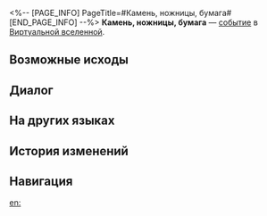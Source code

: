 <%-- [PAGE_INFO]
PageTitle=#Камень, ножницы, бумага#
[END_PAGE_INFO] --%>
{{Дополнить}}
{{ВВ Событие Инфобокс
|id                 = 13402
|Название           = 
|Изображение        = Событие ВВ Битва.png
|Испытание_в_вв     = Неизвестно
|Испытание_в_рое    = Неизвестно
|Испытание_в_зиш    = Неизвестно
|Испытание_в_рв     = 
|Испытание_в_облнеп = 
|Требования         = 
|Пред               = 
|След               = 
|Упоминания         = 
|Порядок            = 091
|Порядок_рв         = 
}}
'''Камень, ножницы, бумага''' — [[Виртуальная вселенная/События|событие]] в [[Виртуальная вселенная|Виртуальной вселенной]].

==Возможные исходы==
{{Возможные исходы
|Выбор_1 = Попросить Скрюллума помочь вам разобрать жёсткий диск
|Результат_1 = Вступить в бой и получить за победу попытки читерства: 1.
|Путь_1   = Эрудиция
|Режимы_1  = зиш

|Выбор_2 = Заметить уязвимости звёздного компьютера
|Результат_2 = Уничтожить больше опасных уязвимостей! Вступить в бой и получить за победу 2 шт. усиленных благословений 1★-2★.
|Путь_2   = Охота
|Режимы_2  = рой

|Выбор_3 = Вы знаете правила - сначала ножницы!
|Путь_3   = Память
|Режимы_3  = рой

|Шанс_3_1 = 78%

|Шанс_3_2 = 22%

|Выбор_4 = Сразиться с 0,63%-ным шансом

|Шанс_4_1 = 50%

|Выбор_5 = Выбрать 100%-ную безопасность
|Результат_5 = Потерять космические фрагменты: 100.
}}

==Диалог==
{{Диалог Начало}}
:{{tx}}
{{Диалог Конец}}

==На других языках==
{{На других языках
|en   = Rock, Paper, Scissors
|zhs  = 猜拳游戏
|zht  = 猜拳遊戲
|ja   = じゃんけん
|ko   = 가위바위보
|es   = Piedra, papel o tijera
|fr   = Pierre, papier, ciseaux
|ru   = Камень, ножницы, бумага
|th   = เกมเป่ายิ้งฉุบ
|vi   = Oẳn Tù Tì
|de   = Schere, Stein, Papier
|id   = Batu-Gunting-Kertas
|pt   = Pedra, Papel, Tesoura
}}

==История изменений==
{{История изменений|3.5}}

==Навигация==
{{События ВВ Навбокс}}

[[en:]]